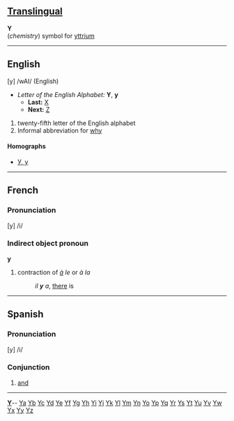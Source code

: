 ==[[Translingual]]==

'''Y'''<br>(''chemistry'') symbol for [[yttrium]]

----

==English==

[y] /wAI/  (English)

*''Letter of the English Alphabet:'' '''Y''', '''y'''
**'''Last:''' [[X]]
**'''Next:''' [[Z]]

#twenty-fifth letter of the English alphabet
#Informal abbreviation for [[why]]

====Homographs====
*[[У|У, у]]

----

==French==

=== Pronunciation ===

[y] /i/

=== Indirect object pronoun ===

'''y'''

#contraction of ''[[à]] le'' or ''à la''
#:''il '''y''' a'', [[there]] is

----

==Spanish==

=== Pronunciation ===

[y] /i/

=== Conjunction ===

#[[and]]
----
{{msg:indexletters1}}  '''[http://wiktionary.org/w/wiki.phtml?title=Special:Allpages&from=Y Y] '''-- [http://wiktionary.org/w/wiki.phtml?title=Special:Allpages&from=Ya Ya] [http://wiktionary.org/w/wiki.phtml?title=Special:Allpages&from=Yb Yb] [http://wiktionary.org/w/wiki.phtml?title=Special:Allpages&from=Yc Yc] [http://wiktionary.org/w/wiki.phtml?title=Special:Allpages&from=Yd Yd] [http://wiktionary.org/w/wiki.phtml?title=Special:Allpages&from=Ye Ye] [http://wiktionary.org/w/wiki.phtml?title=Special:Allpages&from=Yf Yf] [http://wiktionary.org/w/wiki.phtml?title=Special:Allpages&from=Yg Yg] [http://wiktionary.org/w/wiki.phtml?title=Special:Allpages&from=Yh Yh] [http://wiktionary.org/w/wiki.phtml?title=Special:Allpages&from=Yi Yi] [http://wiktionary.org/w/wiki.phtml?title=Special:Allpages&from=Yj Yj] [http://wiktionary.org/w/wiki.phtml?title=Special:Allpages&from=Yk Yk] [http://wiktionary.org/w/wiki.phtml?title=Special:Allpages&from=Yl Yl] [http://wiktionary.org/w/wiki.phtml?title=Special:Allpages&from=Ym Ym] [http://wiktionary.org/w/wiki.phtml?title=Special:Allpages&from=Yn Yn] [http://wiktionary.org/w/wiki.phtml?title=Special:Allpages&from=Yo Yo] [http://wiktionary.org/w/wiki.phtml?title=Special:Allpages&from=Yp Yp] [http://wiktionary.org/w/wiki.phtml?title=Special:Allpages&from=Yq Yq] [http://wiktionary.org/w/wiki.phtml?title=Special:Allpages&from=Yr Yr] [http://wiktionary.org/w/wiki.phtml?title=Special:Allpages&from=Ys Ys] [http://wiktionary.org/w/wiki.phtml?title=Special:Allpages&from=Yt Yt] [http://wiktionary.org/w/wiki.phtml?title=Special:Allpages&from=Yu Yu] [http://wiktionary.org/w/wiki.phtml?title=Special:Allpages&from=Yv Yv] [http://wiktionary.org/w/wiki.phtml?title=Special:Allpages&from=Yw Yw] [http://wiktionary.org/w/wiki.phtml?title=Special:Allpages&from=Yx Yx] [http://wiktionary.org/w/wiki.phtml?title=Special:Allpages&from=Yy Yy] [http://wiktionary.org/w/wiki.phtml?title=Special:Allpages&from=Yz Yz]<br>
{{msg:indexletters2}}